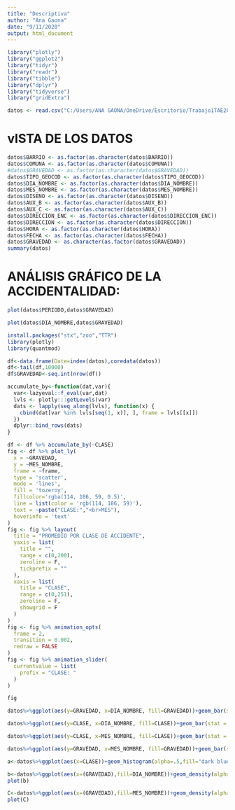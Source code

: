 ```yaml
---
title: "Descriptiva"
author: "Ana Gaona"
date: "9/11/2020"
output: html_document
---
```

```r
library("plotly")
library("ggplot2")
library("tidyr")
library("readr")
library("tibble")
library("dplyr") 
library("tidyverse")
library("gridExtra")

```

```r
datos <- read.csv("C:/Users/ANA GAONA/OneDrive/Escritorio/Trabajo1TAE2020/datos_proscesados.csv")
```

# vISTA DE LOS DATOS
```r
datos$BARRIO <- as.factor(as.character(datos$BARRIO))
datos$COMUNA <- as.factor(as.character(datos$COMUNA))
#datos$GRAVEDAD <- as.factor(as.character(datos$GRAVEDAD))
datos$TIPO_GEOCOD <- as.factor(as.character(datos$TIPO_GEOCOD))
datos$DIA_NOMBRE <- as.factor(as.character(datos$DIA_NOMBRE))
datos$MES_NOMBRE <- as.factor(as.character(datos$MES_NOMBRE))
datos$DISENO <- as.factor(as.character(datos$DISENO))
datos$AUX_B <- as.factor(as.character(datos$AUX_B))
datos$AUX_C <- as.factor(as.character(datos$AUX_C))
datos$DIRECCION_ENC <- as.factor(as.character(datos$DIRECCION_ENC))
datos$DIRECCION <- as.factor(as.character(datos$DIRECCION))
datos$HORA <- as.factor(as.character(datos$HORA))
datos$FECHA <- as.factor(as.character(datos$FECHA))
datos$GRAVEDAD <- as.character(as.factor(datos$GRAVEDAD))
summary(datos)
```
# ANÁLISIS GRÁFICO DE LA ACCIDENTALIDAD:

```r

plot(datos$PERIODO,datos$GRAVEDAD)
```

```r
plot(datos$DIA_NOMBRE,datos$GRAVEDAD)
``` 

```r
install.packages("stx","zoo","TTR")
library(plotly)
library(quantmod)

``` 
```r
df<-data.frame(Date=index(datos),coredata(datos))
df<-tail(df,10000)
df$GRAVEDAD<-seq.int(nrow(df))

accumulate_by<-function(dat,var){
  var<-lazyeval::f_eval(var,dat)
  lvls <- plotly:::getLevels(var)
  dats <- lapply(seq_along(lvls), function(x) {
    cbind(dat[var %in% lvls[seq(1, x)], ], frame = lvls[[x]])
  })
  dplyr::bind_rows(dats)
}

df <- df %>% accumulate_by(~CLASE)
fig <- df %>% plot_ly(
  x = ~GRAVEDAD, 
  y = ~MES_NOMBRE, 
  frame = ~frame,
  type = 'scatter', 
  mode = 'lines', 
  fill = 'tozeroy', 
  fillcolor='rgba(114, 186, 59, 0.5)',
  line = list(color = 'rgb(114, 186, 59)'),
  text = ~paste("CLASE:","<br>MES"), 
  hoverinfo = 'text'
)
fig <- fig %>% layout(
  title = "PROMEDIO POR CLASE DE ACCIDENTE",
  yaxis = list(
    title = "", 
    range = c(0,200), 
    zeroline = F,
    tickprefix = ""
  ),
  xaxis = list(
    title = "CLASE", 
    range = c(0,251), 
    zeroline = F, 
    showgrid = F
  )
) 
fig <- fig %>% animation_opts(
  frame = 2, 
  transition = 0.002, 
  redraw = FALSE
)
fig <- fig %>% animation_slider(
  currentvalue = list(
    prefix = "CLASE: "
  )
)

fig

```
```r
datos%>%ggplot(aes(y=GRAVEDAD, x=DIA_NOMBRE, fill=GRAVEDAD))+geom_bar(stat = "identity")
```
```r
datos%>%ggplot(aes(y=CLASE, x=DIA_NOMBRE, fill=CLASE))+geom_bar(stat = "identity")

```  
```r
datos%>%ggplot(aes(y=CLASE, x=MES_NOMBRE, fill=CLASE))+geom_bar(stat = "identity")

```  
```r
datos%>%ggplot(aes(y=GRAVEDAD, x=MES_NOMBRE, fill=GRAVEDAD))+geom_bar(stat = "identity")

```

```r
a<-datos%>%ggplot(aes(x=CLASE))+geom_histogram(alpha=.5,fill="dark blue")+geom_count(stat="count")

b<-datos%>%ggplot(aes(x=(GRAVEDAD),fill=DIA_NOMBRE))+geom_density(alpha=.5)+facet_wrap(~DIA_NOMBRE)+geom_count(stat="count")
plot(b)

C<-datos%>%ggplot(aes(x=(GRAVEDAD),fill=MES_NOMBRE))+geom_density(alpha=.5)+facet_wrap(~MES_NOMBRE)+geom_count(stat="count")
plot(C)


```

